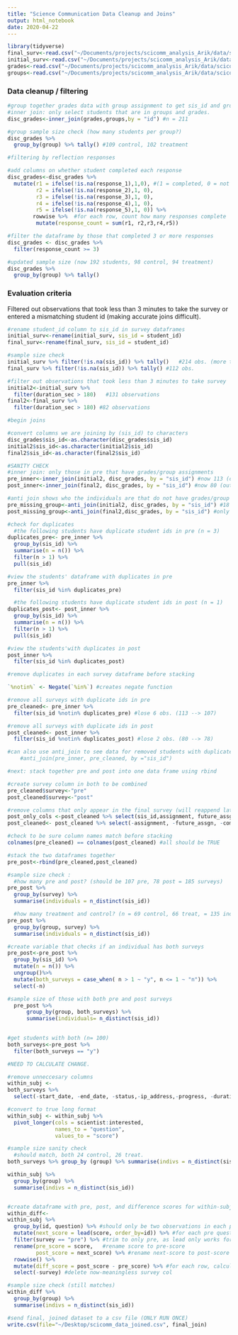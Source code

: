 ```yaml
---
title: "Science Communication Data Cleanup and Joins"
output: html_notebook
date: 2020-04-22
---
```


```r
library(tidyverse)
final_surv<-read.csv("~/Documents/projects/scicomm_analysis_Arik/data/scicomm_final_survey_numeric.csv",na.strings=c("","NA"))
initial_surv<-read.csv("~/Documents/projects/scicomm_analysis_Arik/data/scicomm_initial_survey.csv",na.strings=c("","NA"))
grades<-read.csv("~/Documents/projects/scicomm_analysis_Arik/data/scicomm_course_grades.csv",na.strings=c("","NA"))
groups<-read.csv("~/Documents/projects/scicomm_analysis_Arik/data/scicomm_group_assgn.csv",,na.strings=c("","NA"))

```

### Data cleanup / filtering 

```r
#group together grades data with group assignment to get sis_id and group assignment 
#inner join: only select students that are in groups and grades. 
disc_grades<-inner_join(grades,groups,by = "id") #n = 211

#group sample size check (how many students per group?)
disc_grades %>%
  group_by(group) %>% tally() #109 control, 102 treatment
```

```r
#filtering by reflection responses 

#add columns on whether student completed each response 
disc_grades<-disc_grades %>%
  mutate(r1 = ifelse(!is.na(response_1),1,0), #(1 = completed, 0 = not completed)
         r2 = ifelse(!is.na(response_2),1, 0),
         r3 = ifelse(!is.na(response_3),1, 0),
         r4 = ifelse(!is.na(response_4),1, 0),
         r5 = ifelse(!is.na(response_5),1, 0)) %>%
        rowwise %>%  #for each row, count how many responses complete
         mutate(response_count = sum(r1, r2,r3,r4,r5))

#filter the dataframe by those that completed 3 or more responses
disc_grades <- disc_grades %>%
  filter(response_count >= 3) 

#updated sample size (now 192 students, 98 control, 94 treatment)
disc_grades %>%
  group_by(group) %>% tally()

```
### Evaluation criteria 
Filtered out observations that took less than 3 minutes to take the survey or entered a mismatching student id (making accurate joins difficult).

```r
#rename student_id column to sis_id in survey dataframes
initial_surv<-rename(initial_surv, sis_id = student_id)
final_surv<-rename(final_surv, sis_id = student_id)

#sample size check
initial_surv %>% filter(!is.na(sis_id)) %>% tally()   #214 obs. (more than students!)
final_surv %>% filter(!is.na(sis_id)) %>% tally() #112 obs. 

#filter out observations that took less than 3 minutes to take survey 
initial2<-initial_surv %>%
  filter(duration_sec > 180)   #131 observations
final2<-final_surv %>%
  filter(duration_sec > 180) #82 observations
```

```r
#begin joins 

#convert columns we are joining by (sis_id) to characters
disc_grades$sis_id<-as.character(disc_grades$sis_id)
initial2$sis_id<-as.character(initial2$sis_id)
final2$sis_id<-as.character(final2$sis_id)

#SANITY CHECK
#inner join: only those in pre that have grades/group assignments 
pre_inner<-inner_join(initial2, disc_grades, by = "sis_id") #now 113 (out of 131)
post_inner<-inner_join(final2, disc_grades, by = "sis_id") #now 80 (out of 82)

#anti join shows who the individuals are that do not have grades/group assignments
pre_missing_group<-anti_join(initial2, disc_grades, by = "sis_id") #18 
post_missing_group<-anti_join(final2,disc_grades, by = "sis_id") #only 2 
```

```r
#check for duplicates
  #the following students have duplicate student ids in pre (n = 3)
duplicates_pre<- pre_inner %>% 
  group_by(sis_id) %>%
  summarise(n = n()) %>%
  filter(n > 1) %>%
  pull(sis_id)

#view the students' dataframe with duplicates in pre
pre_inner %>%
  filter(sis_id %in% duplicates_pre)

  #the following students have duplicate student ids in post (n = 1)
duplicates_post<- post_inner %>% 
  group_by(sis_id) %>%
  summarise(n = n()) %>%
  filter(n > 1) %>%
  pull(sis_id)

#view the students'with duplicates in post
post_inner %>%
  filter(sis_id %in% duplicates_post)
```

```r

#remove duplicates in each survey dataframe before stacking 

`%notin%` <- Negate(`%in%`) #creates negate function 

#remove all surveys with duplicate ids in pre
pre_cleaned<- pre_inner %>%
  filter(sis_id %notin% duplicates_pre) #lose 6 obs. (113 --> 107)

#remove all surveys with duplicate ids in post
post_cleaned<- post_inner %>%
  filter(sis_id %notin% duplicates_post) #lose 2 obs. (80 --> 78)

#can also use anti_join to see data for removed students with duplicates. 
    #anti_join(pre_inner, pre_cleaned, by ="sis_id") 
```

```r
#next: stack together pre and post into one data frame using rbind

#create survey column in both to be combined
pre_cleaned$survey<-"pre"
post_cleaned$survey<-"post"

#remove columns that only appear in the final survey (will reappend later)
post_only_cols <-post_cleaned %>% select(sis_id,assignment, future_assgn, comments)
post_cleaned<- post_cleaned %>% select(-assignment, -future_assgn, -comments)

#check to be sure column names match before stacking
colnames(pre_cleaned) == colnames(post_cleaned) #all should be TRUE

#stack the two dataframes together
pre_post<-rbind(pre_cleaned,post_cleaned) 

#sample size check : 
  #how many pre and post? (should be 107 pre, 78 post = 185 surveys) 
pre_post %>%
  group_by(survey) %>%
  summarise(individuals = n_distinct(sis_id)) 

  #how many treatment and control? (n = 69 control, 66 treat, = 135 individuals)
pre_post %>%
  group_by(group, survey) %>%
  summarise(individuals = n_distinct(sis_id))  

#create variable that checks if an individual has both surveys
pre_post<-pre_post %>%
  group_by(sis_id) %>%
  mutate(n = n()) %>%
  ungroup()%>%
  mutate(both_surveys = case_when( n > 1 ~ "y", n <= 1 ~ "n")) %>%
  select(-n)

#sample size of those with both pre and post surveys
  pre_post %>%
      group_by(group, both_surveys) %>%
      summarise(individuals= n_distinct(sis_id)) 
  
```

```r
#get students with both (n= 100)
both_surveys<-pre_post %>%
  filter(both_surveys == "y")

#NEED TO CALCULATE CHANGE. 

#remove unneccesary columns 
within_subj <-
both_surveys %>%
  select(-start_date, -end_date, -status,-ip_address,-progress, -duration_sec, -finished, -recorded_date, -response_id,-full_name.y, -sis_id_2, -X, -login_id, -final, -mt1, -mt2, -mt3, -grade_final, -letter_grade, -section.y, -both_surveys, -name, -sis_login_id, -first_name, -last_name)

#convert to true long format 
within_subj <- within_subj %>%
  pivot_longer(cols = scientist:interested,
               names_to = "question", 
               values_to = "score") 

#sample size sanity check 
  #should match, both 24 control, 26 treat.
both_surveys %>% group_by (group) %>% summarise(indivs = n_distinct(sis_id)) 

within_subj %>%
  group_by(group) %>%
  summarise(indivs = n_distinct(sis_id)) 


#create dataframe with pre, post, and difference scores for within-subj 
within_diff<-
within_subj %>%
  group_by(id, question) %>% #should only be two observations in each pair (pre and post)
  mutate(next_score = lead(score, order_by=id)) %>% #for each pre question, annotates the post score in next_score column
  filter(survey == "pre") %>% #trim to only pre, as lead only works for pre.
  rename(pre_score = score,   #rename score to pre-score
         post_score = next_score) %>% #rename next-score to post-score
  rowwise() %>% 
  mutate(diff_score = post_score - pre_score) %>% #for each row, calculate post-pre across cols
  select(-survey) #delete now-meaningless survey col

#sample size check (still matches)
within_diff %>%       
  group_by(group) %>%        
  summarise(indivs = n_distinct(sis_id))  
```

```r
#send final, joined dataset to a csv file (ONLY RUN ONCE)
write.csv(file="~/Desktop/scicomm_data_joined.csv", final_join)
```
